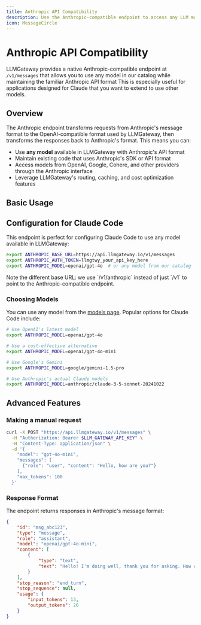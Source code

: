 ```yaml
---
title: Anthropic API Compatibility
description: Use the Anthropic-compatible endpoint to access any LLM model through the familiar Anthropic API format.
icon: MessageCircle
---
```



# Anthropic API Compatibility

LLMGateway provides a native Anthropic-compatible endpoint at `/v1/messages` that allows you to use any model in our catalog while maintaining the familiar Anthropic API format
This is especially useful for applications designed for Claude that you want to extend to use other models.

## Overview

The Anthropic endpoint transforms requests from Anthropic's message format to the OpenAI-compatible format used by LLMGateway, then transforms the responses back to Anthropic's format. This means you can:

- Use **any model** available in LLMGateway with Anthropic's API format
- Maintain existing code that uses Anthropic's SDK or API format
- Access models from OpenAI, Google, Cohere, and other providers through the Anthropic interface
- Leverage LLMGateway's routing, caching, and cost optimization features

## Basic Usage

## Configuration for Claude Code

This endpoint is perfect for configuring Claude Code to use any model available in LLMGateway:

```bash
export ANTHROPIC_BASE_URL=https://api.llmgateway.io/v1/messages
export ANTHROPIC_AUTH_TOKEN=llmgtwy_your_api_key_here
export ANTHROPIC_MODEL=openai/gpt-4o  # or any model from our catalog
```

<Callout type="info">
	Note the different base URL: we use `/v1/anthropic` instead of just `/v1` to
	point to the Anthropic-compatible endpoint.
</Callout>

### Choosing Models

You can use any model from the [models page](https://llmgateway.io/models). Popular options for Claude Code include:

```bash
# Use OpenAI's latest model
export ANTHROPIC_MODEL=openai/gpt-4o

# Use a cost-effective alternative
export ANTHROPIC_MODEL=openai/gpt-4o-mini

# Use Google's Gemini
export ANTHROPIC_MODEL=google/gemini-1.5-pro

# Use Anthropic's actual Claude models
export ANTHROPIC_MODEL=anthropic/claude-3-5-sonnet-20241022
```

## Advanced Features

### Making a manual request

```bash
curl -X POST "https://api.llmgateway.io/v1/messages" \
  -H "Authorization: Bearer $LLM_GATEWAY_API_KEY" \
  -H "Content-Type: application/json" \
  -d '{
    "model": "gpt-4o-mini",
    "messages": [
      {"role": "user", "content": "Hello, how are you?"}
    ],
    "max_tokens": 100
  }'
```

### Response Format

The endpoint returns responses in Anthropic's message format:

```json
{
	"id": "msg_abc123",
	"type": "message",
	"role": "assistant",
	"model": "openai/gpt-4o-mini",
	"content": [
		{
			"type": "text",
			"text": "Hello! I'm doing well, thank you for asking. How can I help you today?"
		}
	],
	"stop_reason": "end_turn",
	"stop_sequence": null,
	"usage": {
		"input_tokens": 13,
		"output_tokens": 20
	}
}
```
